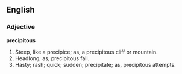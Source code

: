 ==English==

===Adjective===

'''precipitous'''

#Steep, like a precipice; as, a precipitous cliff or mountain.
#Headlong; as, precipitous fall.
#Hasty; rash; quick; sudden; precipitate; as, precipitous attempts.